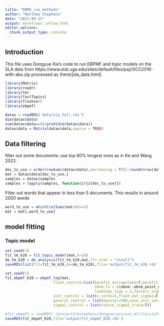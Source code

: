 ```yaml
---
title: "00MS_run_methods"
author: "Matthew Stephens"
date: "2023-09-13"
output: workflowr::wflow_html
editor_options:
  chunk_output_type: console
---
```


## Introduction

This file uses Dongyue Xie's code to run EBPMF and topic models on the  SLA data from https://www.stat.uga.edu/sites/default/files/psji/SCC2016-with-abs.zip processed
as (here)[sla_data.html].

```r
library(Matrix)
library(readr)
library(tm)
library(fastTopics)
library(flashier)
library(ebpmf)

datax = readRDS('data/sla_full.rds')
dim(datax$data)
sum(datax$data==0)/prod(dim(datax$data))
datax$data = Matrix(datax$data,sparse = TRUE)
```

## Data filtering

filter out some documents: use top 60% longest ones as in Ke and Wang 2022.

```r
doc_to_use = order(rowSums(datax$data),decreasing = T)[1:round(nrow(datax$data)*0.6)]
mat = datax$data[doc_to_use,]
samples = datax$samples
samples = lapply(samples, function(z){z[doc_to_use]})
```

Filter out words that appear in less than 5 documents. This results in around 2000 words

```r
word_to_use = which(colSums(mat>0)>=5)
mat = mat[,word_to_use]
```

## model fitting

### Topic model


```r
set.seed(1)
fit_tm_k20 = fit_topic_model(mat,k=20)
de_tm_k20 = de_analysis(fit_tm_k20,mat,lfc.stat = "vsnull")
saveRDS(list(fit=fit_tm_k20,de=de_tm_k20),file='output/fit_tm_k20.rds')
```

```r
set.seed(1)
fit_ebpmf_K20 = ebpmf_log(mat,
                      flash_control=list(backfit_extrapolate=T,backfit_warmstart=T,
                                         ebnm.fn = c(ebnm::ebnm_point_exponential, ebnm::ebnm_point_exponential),
                                         loadings_sign = 1,factors_sign=1,Kmax=20),
                      init_control = list(n_cores=5,flash_est_sigma2=F,log_init_for_non0y=T),
                      general_control = list(maxiter=500,save_init_val=T,save_latent_M=T),
                      sigma2_control = list(return_sigma2_trace=T))

#fit_ebpmf1 = readRDS('/project2/mstephens/dongyue/poisson_mf/sla/slafull_ebnmf_fit_init1.rds')
saveRDS(fit_ebpmf_K20,file='output/fit_ebpmf_K20.rds')
```

